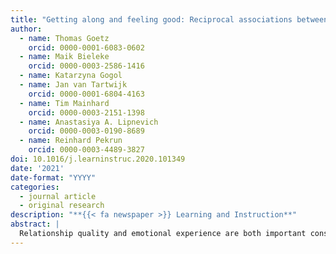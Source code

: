```yaml
---
title: "Getting along and feeling good: Reciprocal associations between student-teacher relationship quality and students' emotions"
author:
  - name: Thomas Goetz
    orcid: 0000-0001-6083-0602
  - name: Maik Bieleke
    orcid: 0000-0003-2586-1416
  - name: Katarzyna Gogol
  - name: Jan van Tartwijk
    orcid: 0000-0001-6804-4163
  - name: Tim Mainhard
    orcid: 0000-0003-2151-1398
  - name: Anastasiya A. Lipnevich
    orcid: 0000-0003-0190-8689
  - name: Reinhard Pekrun
    orcid: 0000-0003-4489-3827
doi: 10.1016/j.learninstruc.2020.101349
date: '2021'
date-format: "YYYY"
categories:
  - journal article
  - original research
description: "**{{< fa newspaper >}} Learning and Instruction**"
abstract: |
  Relationship quality and emotional experience are both important constructs in learning environments but the question of how they are linked requires more attention in empirical research. We hypothesized reciprocal associations between student-teacher relationship quality (i.e., interpersonal closeness) and students' emotions in the classroom (i.e., enjoyment, pride, anxiety, anger, boredom, and shame). Data from a two-wave longitudinal study with annual assessments in grade 10 (Time 1) and 11 (Time 2) were used to test this hypothesis (*N* = 535; mean age at Time 1: 16.7 years, *SD* = 0.6). Student-perceived relationship quality and students’ emotions were assessed in the academic domains of mathematics, German, English, and French. In line with our hypothesis, cross-lagged panel models showed reciprocal associations: Higher relationship quality was associated with stronger positive emotions and weaker negative emotions over time. In turn, lower negative emotions and higher positive emotions were associated with higher relationship quality. The association between initial emotions and student-teacher relationship quality one year later was stronger than the reverse association. Further, the links between relationship quality and emotions were largely equivalent across school domains but differed in strength across emotions. Implications for future research and educational practice are discussed.
---
```

